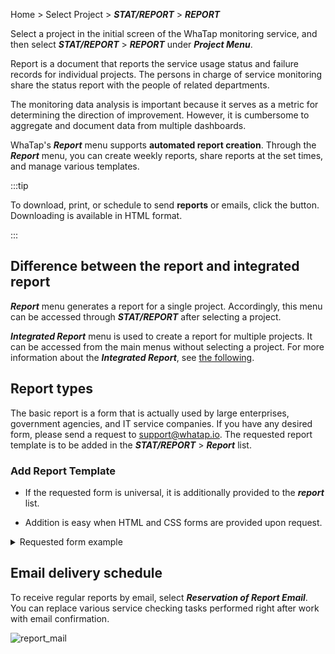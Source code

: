 Home > Select Project > **_STAT/REPORT_** > **_REPORT_**

Select a project in the initial screen of the WhaTap monitoring service, and then select **_STAT/REPORT_** > **_REPORT_** under **_Project Menu_**. 

Report is a document that reports the service usage status and failure records for individual projects. The persons in charge of service monitoring share the status report with the people of related departments.

The monitoring data analysis is important because it serves as a metric for determining the direction of improvement. However, it is cumbersome to aggregate and document data from multiple dashboards.  

WhaTap's **_Report_** menu supports **automated report creation**. Through the **_Report_** menu, you can create weekly reports, share reports at the set times, and manage various templates.

:::tip

To download, print, or schedule to send **reports** or emails, click the button. Downloading is available in HTML format.

:::

## Difference between the report and integrated report

**_Report_** menu generates a report for a single project. Accordingly, this menu can be accessed through **_STAT/REPORT_** after selecting a project.

**_Integrated Report_** menu is used to create a report for multiple projects. It can be accessed from the main menus without selecting a project. For more information about the **_Integrated Report_**, see [the following](integrated-report).

## Report types

<!-- 

공통 사용을 위해 해당 이미지 노출하지 않도록 합니다.
![report_overview_02](https://img.whatap.io/media/images/report_overview_02.png)

-->

The basic report is a form that is actually used by large enterprises, government agencies, and IT service companies. If you have any desired form, please send a request to support@whatap.io. The requested report template is to be added in the **_STAT/REPORT_** > **_Report_** list.

### Add Report Template

-   If the requested form is universal, it is additionally provided to the **_report_** list.

-   Addition is easy when HTML and CSS forms are provided upon request.

<details>

<summary> Requested form example </summary>

When requesting an additional report form, it is recommended to attach the desired HTML and CSS forms as shown in the example. See the following example file for more details. 

-   <a target="_blank" href={ require("/exp/custom-report-template.html.zip").default } download>Example file</a>: After downloading, unzip the <span class='api'>zip</span> format to see the example file in the <span class='api'>HTML</span> format. Instructions to CSS and HTML areas for customization are described in the comments in the file.

<iframe src="/exp/custom-report-template.html" height="1050px" width="100%" scrolling="no"></iframe>

</details>

## Email delivery schedule

To receive regular reports by email, select **_Reservation of Report Email_**. You can replace various service checking tasks performed right after work with email confirmation.

![report_mail](/img/report_mail.png)
